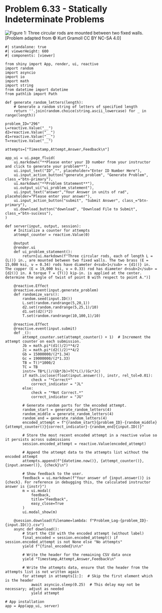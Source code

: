 # Problem 6.33 - Statically Indeterminate Problems {.unnumbered}

![Figure 1: Three circular rods are mounted between two fixed walls.](images/296.png){fig-alt="Picture with three circular rods mounted between two fixed walls. The left rod is made of brass with a length of L and a diameter of d1. The middle rod is made of copper with a length of L and a diameter of d2. The right rod is made of brass with a length of L and a diameter of d1."}
\[Problem adapted from © Kurt Gramoll CC BY NC-SA 4.0\]
```shinylive-python
#| standalone: true
#| viewerHeight: 600
#| components: [viewer]

from shiny import App, render, ui, reactive
import random
import asyncio
import io
import math
import string
from datetime import datetime
from pathlib import Path

def generate_random_letters(length):
    # Generate a random string of letters of specified length
    return ''.join(random.choice(string.ascii_lowercase) for _ in range(length))  

problem_ID="296"
L=reactive.Value("__")
d2=reactive.Value("__")
d1=reactive.Value("__")
T=reactive.Value("__")
  
attempts=["Timestamp,Attempt,Answer,Feedback\n"]

app_ui = ui.page_fluid(
    ui.markdown("**Please enter your ID number from your instructor and click to generate your problem**"),
    ui.input_text("ID","", placeholder="Enter ID Number Here"),
    ui.input_action_button("generate_problem", "Generate Problem", class_="btn-primary"),
    ui.markdown("**Problem Statement**"),
    ui.output_ui("ui_problem_statement"),
    ui.input_text("answer","Your Answer in units of rad", placeholder="Please enter your answer"),
    ui.input_action_button("submit", "Submit Answer", class_="btn-primary"),
    ui.download_button("download", "Download File to Submit", class_="btn-success"),
)

def server(input, output, session):
    # Initialize a counter for attempts
    attempt_counter = reactive.Value(0)

    @output
    @render.ui
    def ui_problem_statement():
        return[ui.markdown(f"Three circular rods, each of length L = {L()} in., are mounted between two fixed walls. The two brass (E = 15,000 ksi, ν = 0.34) rods have diameter d<sub>1</sub> = {d1()} in. The copper (E = 19,000 ksi, ν = 0.33) rod has diameter d<sub>2</sub> = {d2()} in. A torque T = {T()} kip-in. is applied at the center. determine the angle of twist of point B with respect to point A.")]
    
    @reactive.Effect
    @reactive.event(input.generate_problem)
    def randomize_vars():
        random.seed(input.ID())
        L.set(random.randrange(5,20,1))
        d2.set(random.randrange(5,25,1)/10)
        d1.set(d2()*2)
        T.set(random.randrange(10,100,1)/10)
        
    @reactive.Effect
    @reactive.event(input.submit)
    def _():
        attempt_counter.set(attempt_counter() + 1)  # Increment the attempt counter on each submission.
        Jb = math.pi*(d1()/2)**4/2
        Jc = math.pi*(d2()/2)**4/2
        Gb = 15000000/(2*1.34)
        Gc = 19000000/(2*1.33)
        TB = T()*1000/2
        TC = TB        
        instr= TB*L()/(Gb*Jb)+TC*L()/(Gc*Jc)
        if math.isclose(float(input.answer()), instr, rel_tol=0.01):
            check = "*Correct*"
            correct_indicator = "JL"
        else:
            check = "*Not Correct.*"
            correct_indicator = "JG"

        # Generate random parts for the encoded attempt.
        random_start = generate_random_letters(4)
        random_middle = generate_random_letters(4)
        random_end = generate_random_letters(4)
        encoded_attempt = f"{random_start}{problem_ID}-{random_middle}{attempt_counter()}{correct_indicator}-{random_end}{input.ID()}"

        # Store the most recent encoded attempt in a reactive value so it persists across submissions
        session.encoded_attempt = reactive.Value(encoded_attempt)

        # Append the attempt data to the attempts list without the encoded attempt
        attempts.append(f"{datetime.now()}, {attempt_counter()}, {input.answer()}, {check}\n")

        # Show feedback to the user.
        feedback = ui.markdown(f"Your answer of {input.answer()} is {check}. For reference in debugging this, the calculated instructor answer is {instr}")
        m = ui.modal(
            feedback,
            title="Feedback",
            easy_close=True
        )
        ui.modal_show(m)

    @session.download(filename=lambda: f"Problem_Log-{problem_ID}-{input.ID()}.csv")
    async def download():
        # Start the CSV with the encoded attempt (without label)
        final_encoded = session.encoded_attempt() if session.encoded_attempt is not None else "No attempts"
        yield f"{final_encoded}\n\n"
        
        # Write the header for the remaining CSV data once
        yield "Timestamp,Attempt,Answer,Feedback\n"
        
        # Write the attempts data, ensure that the header from the attempts list is not written again
        for attempt in attempts[1:]:  # Skip the first element which is the header
            await asyncio.sleep(0.25)  # This delay may not be necessary; adjust as needed
            yield attempt
            
# App installation
app = App(app_ui, server)
```
